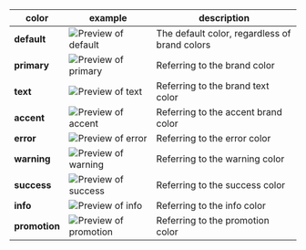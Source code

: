 | color         | example                                                        | description                                   |
| ------------- | -------------------------------------------------------------- | --------------------------------------------- |
| **default**   | <img alt="Preview of default" src={props.links.default} />     | The default color, regardless of brand colors |
| **primary**   | <img alt="Preview of primary" src={props.links.primary} />     | Referring to the brand color                  |
| **text**      | <img alt="Preview of text" src={props.links.text} />           | Referring to the brand text color             |
| **accent**    | <img alt="Preview of accent" src={props.links.accent} />       | Referring to the accent brand color           |
| **error**     | <img alt="Preview of error" src={props.links.error} />         | Referring to the error color                  |
| **warning**   | <img alt="Preview of warning" src={props.links.warning} />     | Referring to the warning color                |
| **success**   | <img alt="Preview of success" src={props.links.success} />     | Referring to the success color                |
| **info**      | <img alt="Preview of info" src={props.links.info} />           | Referring to the info color                   |
| **promotion** | <img alt="Preview of promotion" src={props.links.promotion} /> | Referring to the promotion color              |
